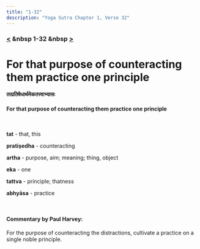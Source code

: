 ```yaml
---
title: "1-32"
description: "Yoga Sutra Chapter 1, Verse 32"
---
```


### [<](/Chapter-1/1-31) &nbsp 1-32 &nbsp [>](/Chapter-1/1-33/)

# For that purpose of counteracting them practice one principle

#### तत्प्रतिषेधार्थमेकतत्त्वाभ्यासः

#### For that purpose of counteracting them practice one principle

<br />

**tat** - that, this <br />

**pratiṣedha** - counteracting <br />

**artha** - purpose, aim; meaning; thing, object <br />

**eka** - one <br />

**tattva** - principle; thatness <br />

**abhyāsa** - practice

<br />

#### Commentary by Paul Harvey:

For the purpose of counteracting the distractions,
cultivate a practice on a single noble principle.
